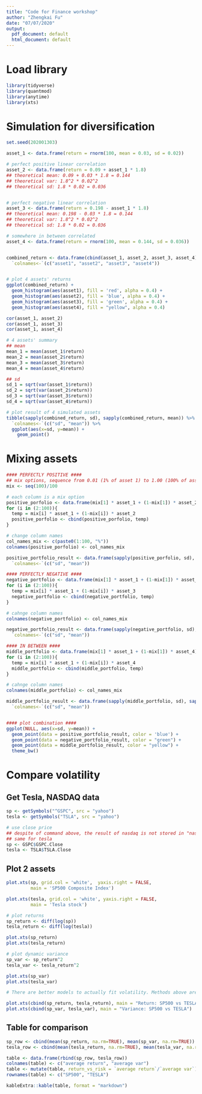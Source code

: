 ```yaml
---
title: "Code for Finance workshop"
author: "Zhengkai Fu"
date: "07/07/2020"
output:
  pdf_document: default
  html_document: default
---
```

# Load library
```r
library(tidyverse)
library(quantmod)
library(anytime)
library(xts)
```

# Simulation for diversification
```r
set.seed(202001303)

asset_1 <- data.frame(return = rnorm(100, mean = 0.03, sd = 0.02))

# perfect positive linear correlation
asset_2 <- data.frame(return = 0.09 + asset_1 * 1.8)
## theoretical mean: 0.09 + 0.03 * 1.8 = 0.144
## theoretical var: 1.8^2 * 0.02^2
## theoretical sd: 1.8 * 0.02 = 0.036


# perfect negative linear correlation
asset_3 <- data.frame(return = 0.198 - asset_1 * 1.8)
## theoretical mean: 0.198 - 0.03 * 1.8 = 0.144
## theoretical var: 1.8^2 * 0.02^2
## theoretical sd: 1.8 * 0.02 = 0.036

# somewhere in between correlated
asset_4 <- data.frame(return = rnorm(100, mean = 0.144, sd = 0.036))


combined_return <- data.frame(cbind(asset_1, asset_2, asset_3, asset_4)) %>%
  `colnames<-`(c("asset1", "asset2", "asset3", "asset4"))


# plot 4 assets' returns
ggplot(combined_return) +
  geom_histogram(aes(asset1), fill = 'red', alpha = 0.4) +
  geom_histogram(aes(asset2), fill = 'blue', alpha = 0.4) +
  geom_histogram(aes(asset3), fill = 'green', alpha = 0.4) +
  geom_histogram(aes(asset4), fill = "yellow", alpha = 0.4)

cor(asset_1, asset_2)
cor(asset_1, asset_3)
cor(asset_1, asset_4)

# 4 assets' summary
## mean
mean_1 = mean(asset_1$return)
mean_2 = mean(asset_2$return)
mean_3 = mean(asset_3$return)
mean_4 = mean(asset_4$return)

## sd
sd_1 = sqrt(var(asset_1$return))
sd_2 = sqrt(var(asset_2$return))
sd_3 = sqrt(var(asset_3$return))
sd_4 = sqrt(var(asset_4$return))

# plot result of 4 simulated assets
tibble(sapply(combined_return, sd), sapply(combined_return, mean)) %>%
  `colnames<-`(c("sd", "mean")) %>%
  ggplot(aes(x=sd, y=mean)) +
    geom_point()
```


# Mixing assets
```r
#### PERFECTLY POSITIVE ####
## mix options, sequence from 0.01 (1% of asset 1) to 1.00 (100% of asset 1)
mix <- seq(100)/100

# each column is a mix option
positive_porfolio <- data.frame(mix[1] * asset_1 + (1-mix[1]) * asset_2)
for (i in (2:100)){
  temp = mix[i] * asset_1 + (1-mix[i]) * asset_2
  positive_porfolio <- cbind(positive_porfolio, temp)
}

# change column names
col_names_mix <- c(paste0(1:100, "%"))
colnames(positive_porfolio) <- col_names_mix

positive_portfolio_result <- data.frame(sapply(positive_porfolio, sd), sapply(positive_porfolio, mean)) %>%
  `colnames<-`(c("sd", "mean"))

#### PERFECTLY NEGATIVE ####
negative_portfolio <- data.frame(mix[1] * asset_1 + (1-mix[1]) * asset_3)
for (i in (2:100)){
  temp = mix[i] * asset_1 + (1-mix[i]) * asset_3
  negative_portfolio <- cbind(negative_portfolio, temp)
}

# cahnge column names
colnames(negative_portfolio) <- col_names_mix

negative_portfolio_result <- data.frame(sapply(negative_portfolio, sd), sapply(negative_portfolio, mean)) %>%
  `colnames<-`(c("sd", "mean"))

#### IN BETWEEN ####
middle_portfolio <- data.frame(mix[1] * asset_1 + (1-mix[1]) * asset_4)
for (i in (2:100)){
  temp = mix[i] * asset_1 + (1-mix[i]) * asset_4
  middle_portfolio <- cbind(middle_portfolio, temp)
}

# cahnge column names
colnames(middle_portfolio) <- col_names_mix

middle_portfolio_result <- data.frame(sapply(middle_portfolio, sd), sapply(middle_portfolio, mean)) %>%
  `colnames<-`(c("sd", "mean"))


#### plot combination ####
ggplot(NULL, aes(x=sd, y=mean)) +
  geom_point(data = positive_portfolio_result, color = 'blue') +
  geom_point(data = negative_portfolio_result, color = "green") +
  geom_point(data = middle_portfolio_result, color = "yellow") +
  theme_bw()
```

# Compare volatility
## Get Tesla, NASDAQ data
```r
sp <- getSymbols("^GSPC", src = "yahoo")
tesla <- getSymbols("TSLA", src = "yahoo")

# use close price
## despite of command above, the result of nasdaq is not stored in "nasdaq" but in "IXIC"
## same for tesla
sp <- GSPC$GSPC.Close
tesla <- TSLA$TSLA.Close
```

## Plot 2 assets
```r
plot.xts(sp, grid.col = 'white',  yaxis.right = FALSE, 
         main = 'SP500 Composite Index')

plot.xts(tesla, grid.col = 'white', yaxis.right = FALSE, 
         main = 'Tesla stock')

# plot returns
sp_return <- diff(log(sp))
tesla_return <- diff(log(tesla))

plot.xts(sp_return)
plot.xts(tesla_return)

# plot dynamic variance
sp_var <- sp_return^2
tesla_var <- tesla_return^2

plot.xts(sp_var)
plot.xts(tesla_var)

# There are better models to actually fit volatility. Methods above are just for simple demonstration purpose.

plot.xts(cbind(sp_return, tesla_return), main = "Return: SP500 vs TESLA")
plot.xts(cbind(sp_var, tesla_var), main = "Variance: SP500 vs TESLA")
```

## Table for comparison
```r
sp_row <- cbind(mean(sp_return, na.rm=TRUE), mean(sp_var, na.rm=TRUE))
tesla_row <- cbind(mean(tesla_return, na.rm=TRUE), mean(tesla_var, na.rm=TRUE))

table <- data.frame(rbind(sp_row, tesla_row))
colnames(table) <- c("average return", "average var")
table <- mutate(table, return_vs_risk = `average return`/`average var`)
rownames(table) <- c("SP500", "TESLA")

kableExtra::kable(table, format = "markdown")
```